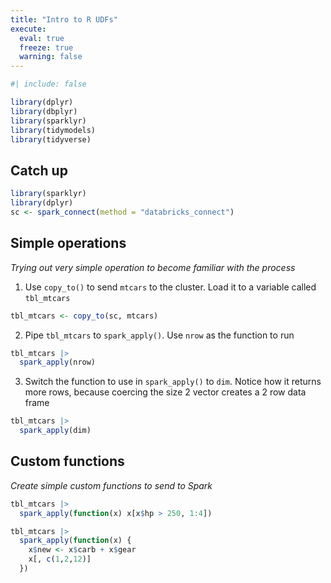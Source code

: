 ```yaml
---
title: "Intro to R UDFs"
execute: 
  eval: true
  freeze: true
  warning: false
---
```


```r
#| include: false

library(dplyr)
library(dbplyr)
library(sparklyr)
library(tidymodels)
library(tidyverse)
```

## Catch up {.unnumbered}

```r
library(sparklyr)
library(dplyr)
sc <- spark_connect(method = "databricks_connect")
```

## Simple operations
*Trying out very simple operation to become familiar with the process*

1. Use `copy_to()` to send `mtcars` to the cluster. Load it to a variable called
`tbl_mtcars`

```r
tbl_mtcars <- copy_to(sc, mtcars)
```

2. Pipe `tbl_mtcars` to `spark_apply()`. Use `nrow` as the function to run

```r
tbl_mtcars |> 
  spark_apply(nrow)
```

3. Switch the function to use in `spark_apply()` to `dim`. Notice how it
returns more rows, because coercing the size 2 vector creates a 2 row data frame

```r
tbl_mtcars |> 
  spark_apply(dim)
```

## Custom functions
*Create simple custom functions to send to Spark*

```r
tbl_mtcars |> 
  spark_apply(function(x) x[x$hp > 250, 1:4])
```

```r
tbl_mtcars |> 
  spark_apply(function(x) {
    x$new <- x$carb + x$gear
    x[, c(1,2,12)]
  })
```

